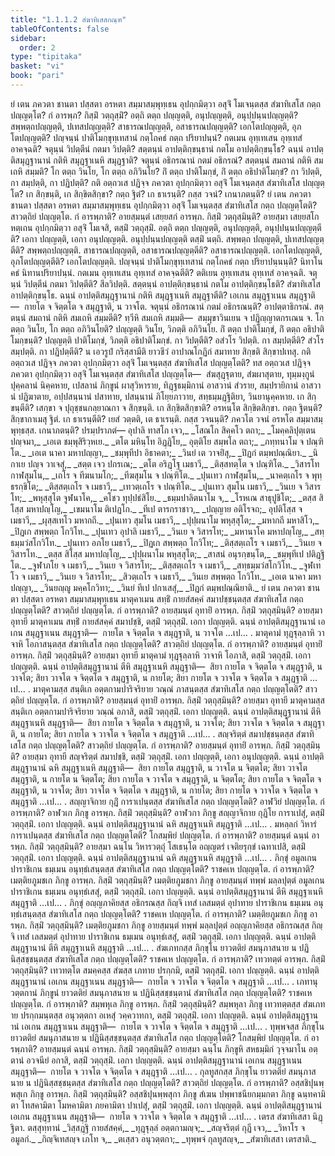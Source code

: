 ```yaml
---
title: "1.1.1.2 สํฆาทิเสสกณฺฑ"
tableOfContents: false
sidebar:
  order: 2
type: "tipitaka"
basket: "vi"
book: "pari"
---
```



<DynamicBreadcrumb />

<Division number="7" book="pari">

<Paragraph number="26" book="pari">
ยํ เตน ภควตา ชานตา ปสฺสตา อรหตา สมฺมาสมฺพุทฺเธน อุปกฺกมิตฺวา อสุจิํ โมเจนฺตสฺส สํฆาทิเสโส กตฺถ ปญฺญตฺโต? กํ อารพฺภ? กิสฺมิํ วตฺถุสฺมิํ? อตฺถิ ตตฺถ ปญฺญตฺติ, อนุปญฺญตฺติ, อนุปฺปนฺนปญฺญตฺติ? สพฺพตฺถปญฺญตฺติ, ปเทสปญฺญตฺติ? สาธารณปญฺญตฺติ, อสาธารณปญฺญตฺติ? เอกโตปญฺญตฺติ, อุภโตปญฺญตฺติ? ปญฺจนฺนํ ปาติโมกฺขุทฺเทสานํ กตฺโถคธํ กตฺถ ปริยาปนฺนํ? กตเมน อุทฺเทเสน อุทฺเทสํ อาคจฺฉติ? จตุนฺนํ วิปตฺตีนํ กตมา วิปตฺติ? สตฺตนฺนํ อาปตฺติกฺขนฺธานํ กตโม อาปตฺติกฺขนฺโธ? ฉนฺนํ อาปตฺติสมุฏฺฐานานํ กติหิ สมุฏฺฐาเนหิ สมุฏฺฐาติ? จตุนฺนํ อธิกรณานํ กตมํ อธิกรณํ? สตฺตนฺนํ สมถานํ กติหิ สมเถหิ สมฺมติ? โก ตตฺถ วินโย, โก ตตฺถ อภิวินโย? กิํ ตตฺถ ปาติโมกฺขํ, กิํ ตตฺถ อธิปาติโมกฺขํ? กา วิปตฺติ, กา สมฺปตฺติ, กา ปฏิปตฺติ? กติ อตฺถวเส ปฏิจฺจ ภควตา อุปกฺกมิตฺวา อสุจิํ โมเจนฺตสฺส สํฆาทิเสโส ปญฺญตฺโต? เก สิกฺขนฺติ, เก สิกฺขิตสิกฺขา? กตฺถ ฐิตํ? เก ธาเรนฺติ? กสฺส วจนํ? เกนาภตนฺติ?
</Paragraph>

</Division>
<Division number="8" book="pari">

<Paragraph number="27" book="pari">
ยํ เตน ภควตา ชานตา ปสฺสตา อรหตา สมฺมาสมฺพุทฺเธน อุปกฺกมิตฺวา อสุจิํ โมเจนฺตสฺส สํฆาทิเสโส กตฺถ ปญฺญตฺโตติ? สาวตฺถิยํ ปญฺญตฺโต. กํ อารพฺภาติ? อายสฺมนฺตํ เสยฺยสกํ อารพฺภ. กิสฺมิํ วตฺถุสฺมินฺติ? อายสฺมา เสยฺยสโก หตฺเถน อุปกฺกมิตฺวา อสุจิํ โมเจสิ, ตสฺมิํ วตฺถุสฺมิํ. อตฺถิ ตตฺถ ปญฺญตฺติ, อนุปญฺญตฺติ, อนุปฺปนฺนปญฺญตฺตีติ? เอกา ปญฺญตฺติ, เอกา อนุปญฺญตฺติ. อนุปฺปนฺนปญฺญตฺติ ตสฺมิํ นตฺถิ. สพฺพตฺถ ปญฺญตฺติ, ปเทสปญฺญตฺตีติ? สพฺพตฺถปญฺญตฺติ. สาธารณปญฺญตฺติ, อสาธารณปญฺญตฺตีติ? อสาธารณปญฺญตฺติ. เอกโตปญฺญตฺติ, อุภโตปญฺญตฺตีติ? เอกโตปญฺญตฺติ. ปญฺจนฺนํ ปาติโมกฺขุทฺเทสานํ กตฺโถคธํ กตฺถ ปริยาปนฺนนฺติ? นิทาโนคธํ นิทานปริยาปนฺนํ. กตเมน อุทฺเทเสน อุทฺเทสํ อาคจฺฉตีติ? ตติเยน อุทฺเทเสน อุทฺเทสํ อาคจฺฉติ. จตุนฺนํ วิปตฺตีนํ กตมา วิปตฺตีติ? สีลวิปตฺติ. สตฺตนฺนํ อาปตฺติกฺขนฺธานํ กตโม อาปตฺติกฺขนฺโธติ? สํฆาทิเสโส อาปตฺติกฺขนฺโธ. ฉนฺนํ อาปตฺติสมุฏฺฐานานํ กติหิ สมุฏฺฐาเนหิ สมุฏฺฐาตีติ? เอเกน สมุฏฺฐาเนน สมุฏฺฐาติ—  กายโต จ จิตฺตโต จ สมุฏฺฐาติ, น วาจโต. จตุนฺนํ อธิกรณานํ กตมํ อธิกรณนฺติ? อาปตฺตาธิกรณํ. สตฺตนฺนํ สมถานํ กติหิ สมเถหิ สมฺมตีติ? ทฺวีหิ สมเถหิ สมฺมติ—  สมฺมุขาวินเยน จ ปฏิญฺญาตกรเณน จ. โก ตตฺถ วินโย, โก ตตฺถ อภิวินโยติ? ปญฺญตฺติ วินโย, วิภตฺติ อภิวินโย. กิํ ตตฺถ ปาติโมกฺขํ, กิํ ตตฺถ อธิปาติโมกฺขนฺติ? ปญฺญตฺติ ปาติโมกฺขํ, วิภตฺติ อธิปาติโมกฺขํ. กา วิปตฺตีติ? อสํวโร วิปตฺติ. กา สมฺปตฺตีติ? สํวโร สมฺปตฺติ. กา ปฏิปตฺตีติ? น เอวรูปํ กริสฺสามีติ ยาวชีวํ อาปาณโกฏิกํ สมาทาย สิกฺขติ สิกฺขาปเทสุ. กติ อตฺถวเส ปฏิจฺจ ภควตา อุปกฺกมิตฺวา อสุจิํ โมเจนฺตสฺส สํฆาทิเสโส ปญฺญตฺโตติ? ทส อตฺถวเส ปฏิจฺจ ภควตา อุปกฺกมิตฺวา อสุจิํ โมเจนฺตสฺส สํฆาทิเสโส ปญฺญตฺโต—  สํฆสุฏฺฐุตาย, สํฆผาสุตาย, ทุมฺมงฺกูนํ ปุคฺคลานํ นิคฺคหาย, เปสลานํ ภิกฺขูนํ ผาสุวิหาราย, ทิฏฺฐธมฺมิกานํ อาสวานํ สํวราย, สมฺปรายิกานํ อาสวานํ ปฏิฆาตาย, อปฺปสนฺนานํ ปสาทาย, ปสนฺนานํ ภิโยฺยภาวาย, สทฺธมฺมฏฺฐิติยา, วินยานุคฺคหาย. เก สิกฺขนฺตีติ? เสกฺขา จ ปุถุชฺชนกลฺยาณกา จ สิกฺขนฺติ. เก สิกฺขิตสิกฺขาติ? อรหนฺโต สิกฺขิตสิกฺขา. กตฺถ ฐิตนฺติ? สิกฺขากาเมสุ ฐิตํ. เก ธาเรนฺตีติ? เยสํ วตฺตติ, เต ธาเรนฺติ. กสฺส วจนนฺติ? ภควโต วจนํ อรหโต สมฺมาสมฺพุทฺธสฺส. เกนาภตนฺติ? ปรมฺปราภตํ—
</Paragraph>

<Paragraph number="28" type="verses" book="pari">
อุปาลิ ทาสโก เจว,_  
_โสณโก สิคฺคโว ตถา;_  
_โมคฺคลิปุตฺเตน ปญฺจมา,_  
_เอเต ชมฺพุสิริวฺหเย._  

</Paragraph>

<Paragraph number="29" book="pari">
_ตโต มหินฺโท อิฏฺฏิโย,_  
อุตฺติโย สมฺพโล ตถา;_  
_ภทฺทนาโม จ ปณฺฑิโต._  

</Paragraph>

<Paragraph number="30" type="verses" book="pari">
_เอเต นาคา มหาปญฺญา,_  
_ชมฺพุทีปา อิธาคตา;_  
_วินยํ เต วาจยิํสุ,_  
_ปิฏกํ ตมฺพปณฺณิยา._  

</Paragraph>

<Paragraph number="31" type="verses" book="pari">
_นิกาเย ปญฺจ วาเจสุํ,_  
_สตฺต เจว ปกรเณ;_  
_ตโต อริฏฺโฐ เมธาวี,_  
_ติสฺสทตฺโต จ ปณฺฑิโต._  

</Paragraph>

<Paragraph number="32" type="verses" book="pari">
_วิสารโท กาฬสุมโน,_  
_เถโร จ ทีฆนามโก;_  
_ทีฆสุมโน จ ปณฺฑิโต._  

</Paragraph>

<Paragraph number="33" type="verses" book="pari">
_ปุนเทว กาฬสุมโน,_  
_นาคตฺเถโร จ พุทฺธรกฺขิโต;_  
_ติสฺสตฺเถโร จ เมธาวี,_  
_เทวตฺเถโร จ ปณฺฑิโต._  

</Paragraph>

<Paragraph number="34" type="verses" book="pari">
_ปุนเทว สุมโน เมธาวี,_  
_วินเย จ วิสารโท;_  
_พหุสฺสุโต จูฬนาโค,_  
_คโชว ทุปฺปธํสิโย._  

</Paragraph>

<Paragraph number="35" type="verses" book="pari">
_ธมฺมปาลิตนาโม จ,_  
_โรหเณ สาธุปูชิโต;_  
_ตสฺส สิโสฺส มหาปญฺโญ,_  
_เขมนาโม ติเปฏโก._  

</Paragraph>

<Paragraph number="36" type="verses" book="pari">
_ทีเป ตารกราชาว,_  
_ปญฺญาย อติโรจถ;_  
อุปติโสฺส จ เมธาวี,_  
_ผุสฺสเทโว มหากถี._  

</Paragraph>

<Paragraph number="37" type="verses" book="pari">
_ปุนเทว สุมโน เมธาวี,_  
_ปุปฺผนาโม พหุสฺสุโต;_  
_มหากถี มหาสิโว,_  
_ปิฏเก สพฺพตฺถ โกวิโท._  

</Paragraph>

<Paragraph number="38" type="verses" book="pari">
_ปุนเทว อุปาลิ เมธาวี,_  
_วินเย จ วิสารโท;_  
_มหานาโค มหาปญฺโญ,_  
_สทฺธมฺมวํสโกวิโท._  

</Paragraph>

<Paragraph number="39" type="verses" book="pari">
_ปุนเทว อภโย เมธาวี,_  
_ปิฏเก สพฺพตฺถ โกวิโท;_  
_ติสฺสตฺเถโร จ เมธาวี,_  
_วินเย จ วิสารโท._  

</Paragraph>

<Paragraph number="40" type="verses" book="pari">
_ตสฺส สิโสฺส มหาปญฺโญ,_  
_ปุปฺผนาโม พหุสฺสุโต;_  
_สาสนํ อนุรกฺขนฺโต,_  
_ชมฺพุทีเป ปติฏฺฐิโต._  

</Paragraph>

<Paragraph number="41" type="verses" book="pari">
_จูฬาภโย จ เมธาวี,_  
_วินเย จ วิสารโท;_  
_ติสฺสตฺเถโร จ เมธาวี,_  
_สทฺธมฺมวํสโกวิโท._  

</Paragraph>

<Paragraph number="42" type="verses" book="pari">
_จูฬเทโว จ เมธาวี,_  
_วินเย จ วิสารโท;_  
_สิวตฺเถโร จ เมธาวี,_  
_วินเย สพฺพตฺถ โกวิโท._  

</Paragraph>

<Paragraph number="43" type="verses" book="pari">
_เอเต นาคา มหาปญฺญา,_  
_วินยญฺญู มคฺคโกวิทา;_  
_วินยํ ทีเป ปกาเสสุํ,_  
_ปิฏกํ ตมฺพปณฺณิยาติ._  

</Paragraph>

</Division>
<Division number="9" book="pari">

<Paragraph number="44" book="pari">
ยํ เตน ภควตา ชานตา ปสฺสตา อรหตา สมฺมาสมฺพุทฺเธน มาตุคาเมน สทฺธิํ กายสํสคฺคํ สมาปชฺชนฺตสฺส สํฆาทิเสโส กตฺถ ปญฺญตฺโตติ? สาวตฺถิยํ ปญฺญตฺโต. กํ อารพฺภาติ? อายสฺมนฺตํ อุทายิํ อารพฺภ. กิสฺมิํ วตฺถุสฺมินฺติ? อายสฺมา อุทายี มาตุคาเมน สทฺธิํ กายสํสคฺคํ สมาปชฺชิ, ตสฺมิํ วตฺถุสฺมิํ. เอกา ปญฺญตฺติ. ฉนฺนํ อาปตฺติสมุฏฺฐานานํ เอเกน สมุฏฺฐาเนน สมุฏฺฐาติ—  กายโต จ จิตฺตโต จ สมุฏฺฐาติ, น วาจโต …เป… .
</Paragraph>

</Division>
<Division number="10" book="pari">

<Paragraph number="45" book="pari">
มาตุคามํ ทุฏฺฐุลฺลาหิ วาจาหิ โอภาสนฺตสฺส สํฆาทิเสโส กตฺถ ปญฺญตฺโตติ? สาวตฺถิยํ ปญฺญตฺโต. กํ อารพฺภาติ? อายสฺมนฺตํ อุทายิํ อารพฺภ. กิสฺมิํ วตฺถุสฺมินฺติ? อายสฺมา อุทายี มาตุคามํ ทุฏฺฐุลฺลาหิ วาจาหิ โอภาสิ, ตสฺมิํ วตฺถุสฺมิํ. เอกา ปญฺญตฺติ. ฉนฺนํ อาปตฺติสมุฏฺฐานานํ ตีหิ สมุฏฺฐาเนหิ สมุฏฺฐาติ—  สิยา กายโต จ จิตฺตโต จ สมุฏฺฐาติ, น วาจโต; สิยา วาจโต จ จิตฺตโต จ สมุฏฺฐาติ, น กายโต; สิยา กายโต จ วาจโต จ จิตฺตโต จ สมุฏฺฐาติ …เป… .
</Paragraph>

</Division>
<Division number="11" book="pari">

<Paragraph number="46" book="pari">
มาตุคามสฺส สนฺติเก อตฺตกามปาริจริยาย วณฺณํ ภาสนฺตสฺส สํฆาทิเสโส กตฺถ ปญฺญตฺโตติ? สาวตฺถิยํ ปญฺญตฺโต. กํ อารพฺภาติ? อายสฺมนฺตํ อุทายิํ อารพฺภ. กิสฺมิํ วตฺถุสฺมินฺติ? อายสฺมา อุทายี มาตุคามสฺส สนฺติเก อตฺตกามปาริจริยาย วณฺณํ อภาสิ, ตสฺมิํ วตฺถุสฺมิํ. เอกา ปญฺญตฺติ. ฉนฺนํ อาปตฺติสมุฏฺฐานานํ ตีหิ สมุฏฺฐาเนหิ สมุฏฺฐาติ—  สิยา กายโต จ จิตฺตโต จ สมุฏฺฐาติ, น วาจโต; สิยา วาจโต จ จิตฺตโต จ สมุฏฺฐาติ, น กายโต; สิยา กายโต จ วาจโต จ จิตฺตโต จ สมุฏฺฐาติ …เป… .
</Paragraph>

</Division>
<Division number="12" book="pari">

<Paragraph number="47" book="pari">
สญฺจริตฺตํ สมาปชฺชนฺตสฺส สํฆาทิเสโส กตฺถ ปญฺญตฺโตติ? สาวตฺถิยํ ปญฺญตฺโต. กํ อารพฺภาติ? อายสฺมนฺตํ อุทายิํ อารพฺภ. กิสฺมิํ วตฺถุสฺมินฺติ? อายสฺมา อุทายี สญฺจริตฺตํ สมาปชฺชิ, ตสฺมิํ วตฺถุสฺมิํ. เอกา ปญฺญตฺติ, เอกา อนุปญฺญตฺติ. ฉนฺนํ อาปตฺติสมุฏฺฐานานํ ฉหิ สมุฏฺฐาเนหิ สมุฏฺฐาติ—  สิยา กายโต สมุฏฺฐาติ, น วาจโต น จิตฺตโต; สิยา วาจโต สมุฏฺฐาติ, น กายโต น จิตฺตโต; สิยา กายโต จ วาจโต จ สมุฏฺฐาติ, น จิตฺตโต; สิยา กายโต จ จิตฺตโต จ สมุฏฺฐาติ, น วาจโต; สิยา วาจโต จ จิตฺตโต จ สมุฏฺฐาติ, น กายโต; สิยา กายโต จ วาจโต จ จิตฺตโต จ สมุฏฺฐาติ …เป… .
</Paragraph>

</Division>
<Division number="13" book="pari">

<Paragraph number="48" book="pari">
สญฺญาจิกาย กุฏิํ การาเปนฺตสฺส สํฆาทิเสโส กตฺถ ปญฺญตฺโตติ? อาฬวิยํ ปญฺญตฺโต. กํ อารพฺภาติ? อาฬวเก ภิกฺขู อารพฺภ. กิสฺมิํ วตฺถุสฺมินฺติ? อาฬวกา ภิกฺขู สญฺญาจิกาย กุฏิโย การาเปสุํ, ตสฺมิํ วตฺถุสฺมิํ. เอกา ปญฺญตฺติ. ฉนฺนํ อาปตฺติสมุฏฺฐานานํ ฉหิ สมุฏฺฐาเนหิ สมุฏฺฐาติ …เป… .
</Paragraph>

</Division>
<Division number="14" book="pari">

<Paragraph number="49" book="pari">
มหลฺลกํ วิหารํ การาเปนฺตสฺส สํฆาทิเสโส กตฺถ ปญฺญตฺโตติ? โกสมฺพิยํ ปญฺญตฺโต. กํ อารพฺภาติ? อายสฺมนฺตํ ฉนฺนํ อารพฺภ. กิสฺมิํ วตฺถุสฺมินฺติ? อายสฺมา ฉนฺโน วิหารวตฺถุํ โสเธนฺโต อญฺญตรํ เจติยรุกฺขํ เฉทาเปสิ, ตสฺมิํ วตฺถุสฺมิํ. เอกา ปญฺญตฺติ. ฉนฺนํ อาปตฺติสมุฏฺฐานานํ ฉหิ สมุฏฺฐาเนหิ สมุฏฺฐาติ …เป… .
</Paragraph>

</Division>
<Division number="15" book="pari">

<Paragraph number="50" book="pari">
ภิกฺขุํ อมูลเกน ปาราชิเกน ธมฺเมน อนุทฺธํเสนฺตสฺส สํฆาทิเสโส กตฺถ ปญฺญตฺโตติ? ราชคเห ปญฺญตฺโต. กํ อารพฺภาติ? เมตฺติยภูมชเก ภิกฺขู อารพฺภ. กิสฺมิํ วตฺถุสฺมินฺติ? เมตฺติยภูมชกา ภิกฺขู อายสฺมนฺตํ ทพฺพํ มลฺลปุตฺตํ อมูลเกน ปาราชิเกน ธมฺเมน อนุทฺธํเสสุํ, ตสฺมิํ วตฺถุสฺมิํ. เอกา ปญฺญตฺติ. ฉนฺนํ อาปตฺติสมุฏฺฐานานํ ตีหิ สมุฏฺฐาเนหิ สมุฏฺฐาติ …เป… .
</Paragraph>

</Division>
<Division number="16" book="pari">

<Paragraph number="51" book="pari">
ภิกฺขุํ อญฺญภาคิยสฺส อธิกรณสฺส กิญฺจิ เทสํ เลสมตฺตํ อุปาทาย ปาราชิเกน ธมฺเมน อนุทฺธํเสนฺตสฺส สํฆาทิเสโส กตฺถ ปญฺญตฺโตติ? ราชคเห ปญฺญตฺโต. กํ อารพฺภาติ? เมตฺติยภูมชเก ภิกฺขู อารพฺภ. กิสฺมิํ วตฺถุสฺมินฺติ? เมตฺติยภูมชกา ภิกฺขู อายสฺมนฺตํ ทพฺพํ มลฺลปุตฺตํ อญฺญภาคิยสฺส อธิกรณสฺส กิญฺจิ เทสํ เลสมตฺตํ อุปาทาย ปาราชิเกน ธมฺเมน อนุทฺธํเสสุํ, ตสฺมิํ วตฺถุสฺมิํ. เอกา ปญฺญตฺติ. ฉนฺนํ อาปตฺติสมุฏฺฐานานํ ตีหิ สมุฏฺฐาเนหิ สมุฏฺฐาติ …เป… .
</Paragraph>

</Division>
<Division number="17" book="pari">

<Paragraph number="52" book="pari">
สํฆเภทกสฺส ภิกฺขุโน ยาวตติยํ สมนุภาสนาย น ปฏินิสฺสชฺชนฺตสฺส สํฆาทิเสโส กตฺถ ปญฺญตฺโตติ? ราชคเห ปญฺญตฺโต. กํ อารพฺภาติ? เทวทตฺตํ อารพฺภ. กิสฺมิํ วตฺถุสฺมินฺติ? เทวทตฺโต สมคฺคสฺส สํฆสฺส เภทาย ปรกฺกมิ, ตสฺมิํ วตฺถุสฺมิํ. เอกา ปญฺญตฺติ. ฉนฺนํ อาปตฺติสมุฏฺฐานานํ เอเกน สมุฏฺฐาเนน สมุฏฺฐาติ—  กายโต จ วาจโต จ จิตฺตโต จ สมุฏฺฐาติ …เป… .
</Paragraph>

</Division>
<Division number="18" book="pari">

<Paragraph number="53" book="pari">
เภทานุวตฺตกานํ ภิกฺขูนํ ยาวตติยํ สมนุภาสนาย น ปฏินิสฺสชฺชนฺตานํ สํฆาทิเสโส กตฺถ ปญฺญตฺโตติ? ราชคเห ปญฺญตฺโต. กํ อารพฺภาติ? สมฺพหุเล ภิกฺขู อารพฺภ. กิสฺมิํ วตฺถุสฺมินฺติ? สมฺพหุลา ภิกฺขู เทวทตฺตสฺส สํฆเภทาย ปรกฺกมนฺตสฺส อนุวตฺตกา อเหสุํ วคฺควาทกา, ตสฺมิํ วตฺถุสฺมิํ. เอกา ปญฺญตฺติ. ฉนฺนํ อาปตฺติสมุฏฺฐานานํ เอเกน สมุฏฺฐาเนน สมุฏฺฐาติ—  กายโต จ วาจโต จ จิตฺตโต จ สมุฏฺฐาติ …เป… .
</Paragraph>

</Division>
<Division number="19" book="pari">

<Paragraph number="54" book="pari">
ทุพฺพจสฺส ภิกฺขุโน ยาวตติยํ สมนุภาสนาย น ปฏินิสฺสชฺชนฺตสฺส สํฆาทิเสโส กตฺถ ปญฺญตฺโตติ? โกสมฺพิยํ ปญฺญตฺโต. กํ อารพฺภาติ? อายสฺมนฺตํ ฉนฺนํ อารพฺภ. กิสฺมิํ วตฺถุสฺมินฺติ? อายสฺมา ฉนฺโน ภิกฺขูหิ สหธมฺมิกํ วุจฺจมาโน อตฺตานํ อวจนียํ อกาสิ, ตสฺมิํ วตฺถุสฺมิํ. เอกา ปญฺญตฺติ. ฉนฺนํ อาปตฺติสมุฏฺฐานานํ เอเกน สมุฏฺฐาเนน สมุฏฺฐาติ—  กายโต จ วาจโต จ จิตฺตโต จ สมุฏฺฐาติ …เป… .
</Paragraph>

</Division>
<Division number="20" book="pari">

<Paragraph number="55" book="pari">
กุลทูสกสฺส ภิกฺขุโน ยาวตติยํ สมนุภาสนาย น ปฏินิสฺสชฺชนฺตสฺส สํฆาทิเสโส กตฺถ ปญฺญตฺโตติ? สาวตฺถิยํ ปญฺญตฺโต. กํ อารพฺภาติ? อสฺสชิปุนพฺพสุเก ภิกฺขู อารพฺภ. กิสฺมิํ วตฺถุสฺมินฺติ? อสฺสชิปุนพฺพสุกา ภิกฺขู สํเฆน ปพฺพาชนียกมฺมกตา ภิกฺขู ฉนฺทคามิตา โทสคามิตา โมหคามิตา ภยคามิตา ปาเปสุํ, ตสฺมิํ วตฺถุสฺมิํ. เอกา ปญฺญตฺติ. ฉนฺนํ อาปตฺติสมุฏฺฐานานํ เอเกน สมุฏฺฐาเนน สมุฏฺฐาติ—  กายโต จ วาจโต จ จิตฺตโต จ สมุฏฺฐาติ …เป… .

</Paragraph>
</Division>

<Paragraph number="56" type="center" book="pari">
เตรส สํฆาทิเสสา นิฏฺฐิตา.



</Paragraph>

<Paragraph number="57" type="center" book="pari">
ตสฺสุทฺทานํ


</Paragraph>

<Paragraph number="58" type="verses" book="pari">
_วิสฺสฏฺฐิ กายสํสคฺคํ,_  
_ทุฏฺฐุลฺลํ อตฺตกามญฺจ;_  
_สญฺจริตฺตํ กุฏี เจว,_  
_วิหาโร จ อมูลกํ._  

</Paragraph>

<Paragraph number="59" type="verses" book="pari">
_กิญฺจิเทสญฺจ เภโท จ,_  
_ตเสฺสว อนุวตฺตกา;_  
_ทุพฺพจํ กุลทูสญฺจ,_  
_สํฆาทิเสสา เตรสาติ._
</Paragraph>